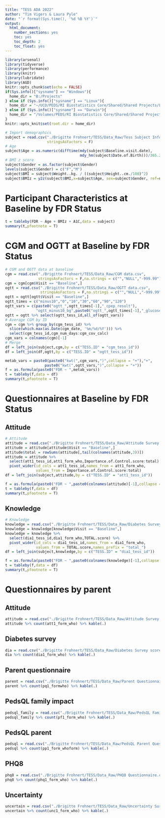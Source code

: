 ```yaml
---
title: "TESS ADA 2022"
author: "Tim Vigers & Laura Pyle"
date: "`r format(Sys.time(), '%d %B %Y')`"
output:
  html_document:
    number_sections: yes
    toc: yes
    toc_depth: 2
    toc_float: yes
---
```


```r
library(arsenal)
library(tidyverse)
library(performance)
library(knitr)
library(lubridate)
library(AGD)
knitr::opts_chunk$set(echo = FALSE)
if(Sys.info()["sysname"] == "Windows"){
  home_dir = "B:/Projects"
} else if (Sys.info()["sysname"] == "Linux"){
  home_dir = "~/UCD/PEDS/RI Biostatistics Core/Shared/Shared Projects/Laura/BDC/Projects"
} else if (Sys.info()["sysname"] == "Darwin"){
  home_dir = "/Volumes/PEDS/RI Biostatistics Core/Shared/Shared Projects/Laura/BDC/Projects"
}
knitr::opts_knit$set(root.dir = home_dir)
```

```r
# Import demographics
subject = read.csv("./Brigitte Frohnert/TESS/Data_Raw/Tess Subject Information.csv",
                   stringsAsFactors = F)
# Age 
subject$Age = as.numeric(difftime(mdy(subject$Baseline.visit.date), 
                                  mdy_hm(subject$Date.of.Birth)))/365.25
# BMI z score
subject$Gender = as.factor(subject$Gender)
levels(subject$Gender) = c("F","M")
subject$BMI = subject$Weight..kg. / ((subject$Height..cm./100)^2)
subject$BMIz = y2z(subject$BMI,x=subject$Age, sex=subject$Gender, ref=nl4.bmi)
```

# Participant Characteristics at Baseline by FDR Status

```r
t = tableby(FDR ~ Age + BMIz + A1C,data = subject)
summary(t,pfootnote = T)
```

# CGM and OGTT at Baseline by FDR Status

```r
# CGM and OGTT data at baseline
cgm = read.csv("./Brigitte Frohnert/TESS/Data_Raw/CGM data.csv",
               stringsAsFactors = F,na.strings = c("","NULL","-999.99"))
cgm = cgm[cgm$Visit == "Baseline",]
ogtt = read.csv("./Brigitte Frohnert/TESS/Data_Raw/OGTT data.csv",
                stringsAsFactors = F,na.strings = c("","NULL","-999.99"))
ogtt = ogtt[ogtt$Visit == "Baseline",]
ogtt_times = c("minus10","0","10","30","60","90","120")
ogtt_vars = c(paste0("ogtt_",ogtt_times[-1],"_cpep_result"),
              "ogtt_minus10_bg",paste0("ogtt_",ogtt_times[-1],"_glucose_result"))
ogtt = ogtt %>% select(ogtt_tess_id,all_of(ogtt_vars))
# Average CGM by ID
cgm = cgm %>% group_by(cgm_tess_id) %>%
  slice(which.max(as.Date(cgm_date, '%m/%d/%Y'))) %>%
  select(cgm_tess_id,cgm_num_days:cgm_cov_calc)
cgm_vars = colnames(cgm)[-1]
# Merge
df = left_join(subject,cgm,by = c("TESS.ID" = "cgm_tess_id"))
df = left_join(df,ogtt,by = c("TESS.ID" = "ogtt_tess_id"))
```

```r
metab_vars = paste0(paste0("kwt(",cgm_vars,")",collapse = "+"),"+",
                  paste0("kwt(",ogtt_vars,")",collapse = "+"))
f = as.formula(paste0("FDR ~ ",metab_vars))
t = tableby(f,data = df)
summary(t,pfootnote = T)
```

# Questionnaires at Baseline by FDR Status

## Attitude

```r
# Attitude
attitude = read.csv("./Brigitte Frohnert/TESS/Data_Raw/Attitude Survey.csv")
attitude = attitude[attitude$Visit == "Baseline",]
attitude$total = rowSums(attitude[,tail(colnames(attitude,3))])
attitude = attitude %>%
  select(att1_tess_id,att1_form_who,Importance.of.Control.score:total) %>%
  pivot_wider(id_cols = att1_tess_id,names_from = att1_form_who,
              values_from = Importance.of.Control.score:total)
df = left_join(subject,attitude,by = c("TESS.ID" = "att1_tess_id"))
```

```r
f = as.formula(paste0("FDR ~ ",paste0(colnames(attitude)[-1],collapse = "+")))
t = tableby(f,data = df)
summary(t,pfootnote = T)
```

## Knowledge

```r
# Knowledge
knowledge = read.csv("./Brigitte Frohnert/TESS/Data_Raw/Diabetes Survey scored.csv")
knowledge = knowledge[knowledge$Visit == "Baseline",]
knowledge = knowledge %>%
  select(dia1_tess_id,dia1_form_who,TOTAL.score) %>%
  pivot_wider(id_cols = dia1_tess_id,names_from = dia1_form_who,
              values_from = TOTAL.score,names_prefix = "total_")
df = left_join(subject,knowledge,by = c("TESS.ID" = "dia1_tess_id"))
```

```r
f = as.formula(paste0("FDR ~ ",paste0(colnames(knowledge)[-1],collapse = "+")))
t = tableby(f,data = df)
summary(t,pfootnote = T)
```

# Questionnaires by parent

## Attitude

```r
attitude = read.csv("./Brigitte Frohnert/TESS/Data_Raw/Attitude Survey.csv")
attitude %>% count(att1_form_who) %>% kable(.)
```

## Diabetes survey

```r
dia = read.csv("./Brigitte Frohnert/TESS/Data_Raw/Diabetes Survey scored.csv")
dia %>% count(dia1_form_who) %>% kable(.)
```

## Parent questionnaire

```r
parent = read.csv("./Brigitte Frohnert/TESS/Data_Raw/Parent Questionnaire.csv")
parent %>% count(pq1_formwho) %>% kable(.)
```

## PedsQL family impact 

```r
pedsql_family = read.csv("./Brigitte Frohnert/TESS/Data_Raw/PedsQL Family Impact Questionnaire.csv")
pedsql_family %>% count(pf1_form_who) %>% kable(.)
```

## PedsQL parent

```r
pedsql = read.csv("./Brigitte Frohnert/TESS/Data_Raw/PedsQL Parent Questionnaire.csv")
pedsql %>% count(pp1_form_whoform) %>% kable(.)
```

## PHQ8

```r
phq8 = read.csv("./Brigitte Frohnert/TESS/Data_Raw/PHQ8 Questionnaire.csv")
phq8 %>% count(phq1_form_who) %>% kable(.)
```

## Uncertainty

```r
uncertain = read.csv("./Brigitte Frohnert/TESS/Data_Raw/Uncertainty Survey.csv")
uncertain %>% count(unc1_form_who) %>% kable(.)
```
